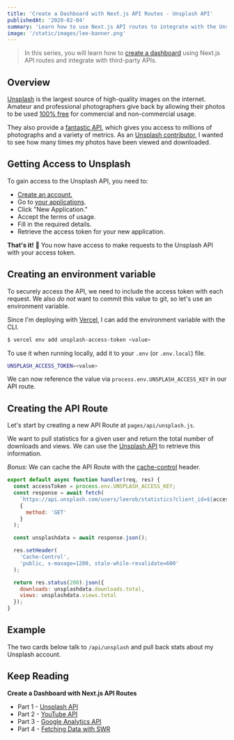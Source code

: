 ```yaml
---
title: 'Create a Dashboard with Next.js API Routes - Unsplash API'
publishedAt: '2020-02-04'
summary: 'Learn how to use Next.js API routes to integrate with the Unsplash API and retrieve statistics about a user.'
image: '/static/images/lee-banner.png'
---
```


> In this series, you will learn how to [create a dashboard](/dashboard) using Next.js API routes and integrate with third-party APIs.

<Unsplash />

## Overview

[Unsplash](https://unsplash.com) is the largest source of high-quality images on the internet.
Amateur and professional photographers give back by allowing their photos to be used [100% free](https://unsplash.com/license) for commercial and non-commercial usage.

They also provide a [fantastic API](https://unsplash.com/developers), which gives you access to millions of photographs and a variety of metrics.
As an [Unsplash contributor](https://unsplash.com/@leerob), I wanted to see how many times my photos have been viewed and downloaded.

## Getting Access to Unsplash

To gain access to the Unsplash API, you need to:

- [Create an account.](https://unsplash.com/documentation#creating-a-developer-account)
- Go to [your applications](https://unsplash.com/oauth/applications).
- Click "New Application."
- Accept the terms of usage.
- Fill in the required details.
- Retrieve the access token for your new application.

**That's it!** 🎉 You now have access to make requests to the Unsplash API with your access token.

## Creating an environment variable

To securely access the API, we need to include the access token with each request.
We also _do not_ want to commit this value to git, so let's use an environment variable.

Since I'm deploying with [Vercel](https://vercel.com), I can add the environment variable with the CLI.

```bash
$ vercel env add unsplash-access-token <value>
```

To use it when running locally, add it to your `.env` (or `.env.local`) file.

```bash
UNSPLASH_ACCESS_TOKEN=<value>
```

We can now reference the value via `process.env.UNSPLASH_ACCESS_KEY` in our API route.

## Creating the API Route

Let's start by creating a new API Route at `pages/api/unsplash.js`.

We want to pull statistics for a given user and return the total number of downloads and views.
We can use the [Unsplash API](https://unsplash.com/documentation#get-a-users-statistics) to retrieve this information.

_Bonus_: We can cache the API Route with the [cache-control](https://developer.mozilla.org/en-US/docs/Web/HTTP/Headers/Cache-Control) header.

```js
export default async function handler(req, res) {
  const accessToken = process.env.UNSPLASH_ACCESS_KEY;
  const response = await fetch(
    `https://api.unsplash.com/users/leerob/statistics?client_id=${accessToken}`,
    {
      method: 'GET'
    }
  );

  const unsplashdata = await response.json();

  res.setHeader(
    'Cache-Control',
    'public, s-maxage=1200, stale-while-revalidate=600'
  );

  return res.status(200).json({
    downloads: unsplashdata.downloads.total,
    views: unsplashdata.views.total
  });
}
```

## Example

The two cards below talk to `/api/unsplash` and pull back stats about my Unsplash account.

<Unsplash />

## Keep Reading

**Create a Dashboard with Next.js API Routes**

- Part 1 - [Unsplash API](/blog/unsplash-api-nextjs)
- Part 2 - [YouTube API](/blog/youtube-api-nextjs)
- Part 3 - [Google Analytics API](/blog/google-analytics-api-nextjs)
- Part 4 - [Fetching Data with SWR](/blog/fetching-data-with-swr)
